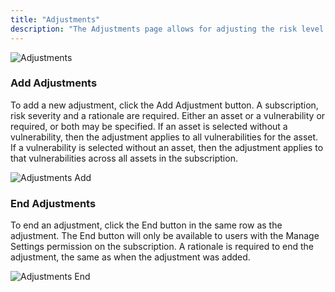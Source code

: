 ```yaml
---
title: "Adjustments"
description: "The Adjustments page allows for adjusting the risk level of identified vulnerabilities."
---
```


<Frame type="glass">
  <img src="/images/adjustments.png" alt="Adjustments" />
</Frame>

### Add Adjustments

To add a new adjustment, click the Add Adjustment button.  A subscription, risk severity and a rationale are required.  Either an asset or a vulnerability or required, or both may be specified.  If an asset is selected without a vulnerability, then the adjustment applies to all vulnerabilities for the asset.  If a vulnerability is selected without an asset, then the adjustment applies to that vulnerabilities across all assets in the subscription.

<Frame type="glass">
  <img src="/images/adjustments-add.png" alt="Adjustments Add" />
</Frame>

### End Adjustments

To end an adjustment, click the End button in the same row as the adjustment.  The End button will only be available to users with the Manage Settings permission on the subscription.  A rationale is required to end the adjustment, the same as when the adjustment was added.

<Frame type="glass">
  <img src="/images/adjustments-end.png" alt="Adjustments End" />
</Frame>
